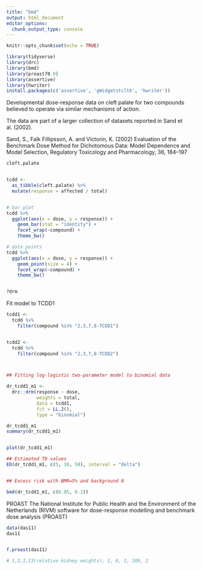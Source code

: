```yaml
---
title: "bmd"
output: html_document
editor_options: 
  chunk_output_type: console
---
```


```r
knitr::opts_chunk$set(echo = TRUE)

library(tidyverse)
library(drc)
library(bmd)
library(proast70.0)
library(assertive)
library(hwriter)
install.packages(c('assertive', 'gWidgetstcltk', 'hwriter'))
```


Developmental dose-response data on cleft palate for two compounds believed to operate via similar
mechanisms of action.


The data are part of a larger collection of datasets reported in Sand et al. (2002).

Sand, S., Falk Fillipsson, A. and Victorin, K. (2002) Evaluation of the Benchmark Dose Method for
Dichotomous Data: Model Dependence and Model Selection, Regulatory Toxicology and Pharmacology, 36, 184–197

```r

cleft.palate


tcdd <-
  as_tibble(cleft.palate) %>% 
  mutate(response = affected / total)


# bar plot
tcdd %>% 
  ggplot(aes(x = dose, y = response)) +
    geom_bar(stat = "identity") +
    facet_wrap(~compound) +
    theme_bw()

# data points
tcdd %>% 
  ggplot(aes(x = dose, y = response)) +
    geom_point(size = 4) +
    facet_wrap(~compound) +
    theme_bw()  


?drm

```

Fit model to TCDD1

```r

tcdd1 <-
  tcdd %>% 
    filter(compound %in% "2,3,7,8-TCDD1")


tcdd2 <-
  tcdd %>% 
    filter(compound %in% "2,3,7,8-TCDD2")



## Fitting log-logistic two-parameter model to binomial data

dr_tcdd1_m1 <-
  drc::drm(response ~ dose, 
           weights = total,
           data = tcdd1,
           fct = LL.2(),
           type = "binomial")

dr_tcdd1_m1
summary(dr_tcdd1_m1)


plot(dr_tcdd1_m1)

## Estimated TD values
ED(dr_tcdd1_m1, c(5, 10, 50), interval = "delta")


## Excess risk with BMR=5% and background 0

bmd(dr_tcdd1_m1, c(0.05, 0.1))

```


PROAST
The National Institute for Public Health and the Environment of the Netherlands
(RIVM) software for dose-response modelling and benchmark dose analysis (PROAST) 

```r

data(das11)
das11


f.proast(das11)

# 1,3,1,13(relative kidney weights), 1, 0, 2, 200, 2

```



